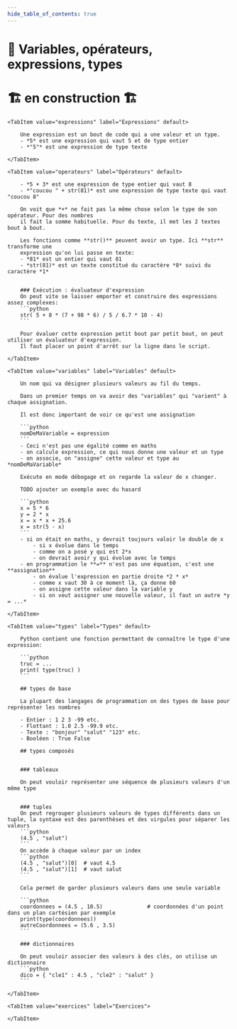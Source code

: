 ```yaml
---
hide_table_of_contents: true
---
```



# 🧮 Variables, opérateurs, expressions, types

# 🏗️ en construction 🏗


<Tabs queryString="onglet">

    <TabItem value="expressions" label="Expressions" default>

        Une expression est un bout de code qui a une valeur et un type.
        - *5* est une expression qui vaut 5 et de type entier
        - *"5"* est une expression de type texte

    </TabItem>

    <TabItem value="operateurs" label="Opérateurs" default>

        - *5 + 3* est une expression de type entier qui vaut 8
        - *"coucou " + str(81)* est une expression de type texte qui vaut "coucou 8"

        On voit que *+* ne fait pas la même chose selon le type de son opérateur. Pour des nombres
        il fait la somme habituelle. Pour du texte, il met les 2 textes bout à bout.

        Les fonctions comme **str()** peuvent avoir un type. Ici **str** transforme une
        expression qu'on lui passe en texte:
        - *81* est un entier qui vaut 81
        - *str(81)* est un texte constitué du caractère *8* suivi du caractère *1*


        ### Exécution : évaluateur d'expression
        On peut vite se laisser emporter et construire des expressions assez complexes:
        ```python
        str( 5 + 8 * (7 + 98 * 6) / 5 / 6.7 * 10 - 4)
        ```

        Pour évaluer cette expression petit bout par petit bout, on peut utiliser un évaluateur d'expression.
        Il faut placer un point d'arrêt sur la ligne dans le script.

    </TabItem>

    <TabItem value="variables" label="Variables" default>

        Un nom qui va désigner plusieurs valeurs au fil du temps.

        Dans un premier temps on va avoir des "variables" qui "varient" à chaque assignation.

        Il est donc important de voir ce qu'est une assignation

        ```python
        nomDeMaVariable = expression
        ```
        - Ceci n'est pas une égalité comme en maths
        - on calcule expression, ce qui nous donne une valeur et un type
        - on associe, on "assigne" cette valeur et type au *nomDeMaVariable*

        Exécute en mode débogage et on regarde la valeur de x changer.

        TODO ajouter un exemple avec du hasard

        ```python
        x = 5 * 6
        y = 2 * x
        x = x * x + 25.6
        x = str(5 - x)
        ```
        - si on était en maths, y devrait toujours valoir le double de x
            - si x évolue dans le temps
            - comme on a posé y qui est 2*x
            - on devrait avoir y qui évolue avec le temps
        - en programmation le **=** n'est pas une équation, c'est une **assignation**
            - on évalue l'expression en partie droite *2 * x*
            - comme x vaut 30 à ce moment là, ça donne 60
            - on assigne cette valeur dans la variable y
            - si on veut assigner une nouvelle valeur, il faut un autre *y = ...*

    </TabItem>

    <TabItem value="types" label="Types" default>

        Python contient une fonction permettant de connaître le type d'une expression:

        ```python
        truc = ...
        print( type(truc) )
        ```

        ## types de base

        La plupart des langages de programmation on des types de base pour représenter les nombres

        - Entier : 1 2 3 -99 etc.
        - Flottant : 1.0 2.5 -99.9 etc.
        - Texte : "bonjour" "salut" "123" etc.
        - Booléen : True False

        ## types composés


        ### tableaux

        On peut vouloir représenter une séquence de plusieurs valeurs d'un même type


        ### tuples
        On peut regrouper plusieurs valeurs de types différents dans un tuple, la syntaxe est des parenthèses et des virgules pour séparer les valeurs
        ```python
        (4.5 , "salut")
        ```
        On accède à chaque valeur par un index
        ```python
        (4.5 , "salut")[0]  # vaut 4.5
        (4.5 , "salut")[1]  # vaut salut
        ```

        Cela permet de garder plusieurs valeurs dans une seule variable

        ```python
        coordonnees = (4.5 , 10.5)              # coordonnées d'un point dans un plan cartésien par exemple
        print(type(coordonnees))
        autreCoordonnees = (5.6 , 3.5)
        ```

        ### dictionnaires

        On peut vouloir associer des valeurs à des clés, on utilise un dictionnaire
        ```python
        dico = { "cle1" : 4.5 , "cle2" : "salut" }
        ```

    </TabItem>

    <TabItem value="exercices" label="Exercices">

    </TabItem>

</Tabs>

